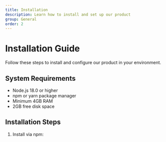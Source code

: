 ```yaml
---
title: Installation
description: Learn how to install and set up our product
group: General
order: 2
---
```


# Installation Guide

Follow these steps to install and configure our product in your environment.

## System Requirements

- Node.js 18.0 or higher
- npm or yarn package manager
- Minimum 4GB RAM
- 2GB free disk space

## Installation Steps

1. Install via npm:
